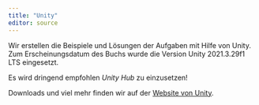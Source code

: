 ```yaml
---
title: "Unity"
editor: source
---
```

Wir erstellen die Beispiele und Lösungen der Aufgaben mit Hilfe von Unity. Zum Erscheinungsdatum des Buchs wurde die Version Unity 2021.3.29f1 LTS eingesetzt.

Es wird dringend empfohlen *Unity Hub* zu einzusetzen!

Downloads und viel mehr finden wir auf der
<a href="https://www.unity.com" target="_blank">Website von Unity</a>.


